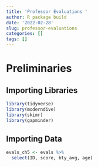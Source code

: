 ```yaml
---
title: 'Professor Evaluations '
author: R package build
date: '2022-02-28'
slug: professor-evaluations
categories: []
tags: []
---
```


# Preliminaries

## Importing Libraries
```r
library(tidyverse)
library(moderndive)
library(skimr)
library(gapminder)
```

## Importing Data
```r
evals_ch5 <- evals %>%
  select(ID, score, bty_avg, age)
```

